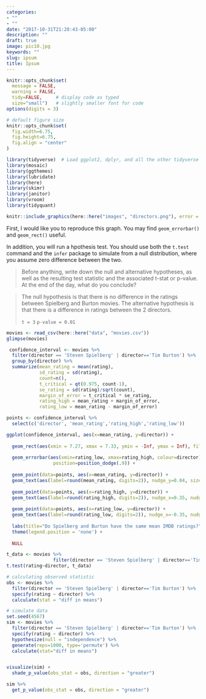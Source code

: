 ```yaml
---
categories:
- ""
- ""
date: "2017-10-31T21:28:43-05:00"
description: ""
draft: true
image: pic10.jpg
keywords: ""
slug: ipsum
title: Ipsum
---
```


```r
knitr::opts_chunk$set(
  message = FALSE, 
  warning = FALSE, 
  tidy=FALSE,     # display code as typed
  size="small")   # slightly smaller font for code
options(digits = 3)

# default figure size
knitr::opts_chunk$set(
  fig.width=6.75, 
  fig.height=6.75,
  fig.align = "center"
)
```

```r
library(tidyverse)  # Load ggplot2, dplyr, and all the other tidyverse packages
library(mosaic)
library(ggthemes)
library(lubridate)
library(here)
library(skimr)
library(janitor)
library(vroom)
library(tidyquant)
```


```r
knitr::include_graphics(here::here("images", "directors.png"), error = FALSE)
```

First, I would like you to reproduce this graph. You may find `geom_errorbar()` and `geom_rect()` useful.

In addition, you will run a hpothesis test. You should use both the `t.test` command and the `infer` package to simulate from a null distribution, where you assume zero difference between the two.

> Before anything, write down the null and alternative hypotheses, as well as the resulting test statistic and the associated t-stat or p-value. At the end of the day, what do you conclude?

> The null hypothesis is that there is no difference in the ratings between Spielberg and Burton movies. The alternative hypothesis is that there is a difference in ratings between the 2 directors.
>
> `t = 3` `p-value = 0.01`

```r
movies <- read_csv(here::here("data", "movies.csv"))
glimpse(movies)
```

```r

 confidence_interval <- movies %>% 
  filter(director == 'Steven Spielberg' | director=='Tim Burton') %>% 
  group_by(director) %>% 
  summarize(mean_rating = mean(rating),
            sd_rating = sd(rating), 
            count=n(),
            t_critical = qt(0.975, count-1),
            se_rating = sd(rating)/sqrt(count),
            margin_of_error = t_critical * se_rating, 
            rating_high = mean_rating + margin_of_error, 
            rating_low = mean_rating - margin_of_error) 

points <- confidence_interval %>% 
  select(c('director', 'mean_rating','rating_high','rating_low'))

ggplot(confidence_interval, aes(x=mean_rating, y=director)) +
  
  geom_rect(aes(xmin = 7.27, xmax = 7.33, ymin = -Inf, ymax = Inf), fill="light gray") +
  
  geom_errorbar(aes(xmin=rating_low, xmax=rating_high, colour=director), width=.2,
                 position=position_dodge(.9)) +
  
  geom_point(data=points, aes(x=mean_rating, y=director)) +
  geom_text(aes(label=round(mean_rating, digits=2)), nudge_y=0.04, size=3) +
  
  geom_point(data=points, aes(x=rating_high, y=director)) +
  geom_text(aes(label=round(rating_high, digits=2)), nudge_x=0.35, nudge_y=0.04, size=3) +
  
  geom_point(data=points, aes(x=rating_low, y=director)) +
  geom_text(aes(label=round(rating_low, digits=2)), nudge_x=-0.35, nudge_y=0.04, size=3) +
  
  labs(title="Do Spielberg and Burton have the same mean IMDB ratings?", subtitle="95% confidence intervals overlap", x="Mean IMDB Rating", y="") +
  theme(legend.position = 'none') +
  
  NULL

```

```r
t_data <- movies %>% 
                 filter(director == 'Steven Spielberg' | director=='Tim Burton')
t.test(rating~director, t_data)

```

```r

# calculating observed statistic
obs <- movies %>% 
  filter(director == 'Steven Spielberg' | director=='Tim Burton') %>% 
  specify(rating ~ director) %>% 
  calculate(stat = "diff in means")

# simulate data
set.seed(4567)
sim <- movies %>% 
  filter(director == 'Steven Spielberg' | director=='Tim Burton') %>% 
  specify(rating ~ director) %>% 
  hypothesize(null = "independence") %>% 
  generate(reps=1000, type='permute') %>% 
  calculate(stat="diff in means")


visualize(sim) +
  shade_p_value(obs_stat = obs, direction = "greater")

sim %>%
  get_p_value(obs_stat = obs, direction = "greater")


```
